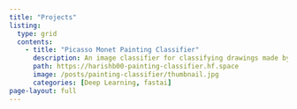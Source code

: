 ```yaml
---
title: "Projects"
listing:
  type: grid
  contents:
    - title: "Picasso Monet Painting Classifier"
      description: An image classifier for classifying drawings made by Picasso and Monet.
      path: https://harishb00-painting-classifier.hf.space
      image: /posts/painting-classifier/thumbnail.jpg
      categories: [Deep Learning, fastai]
page-layout: full
---
```


